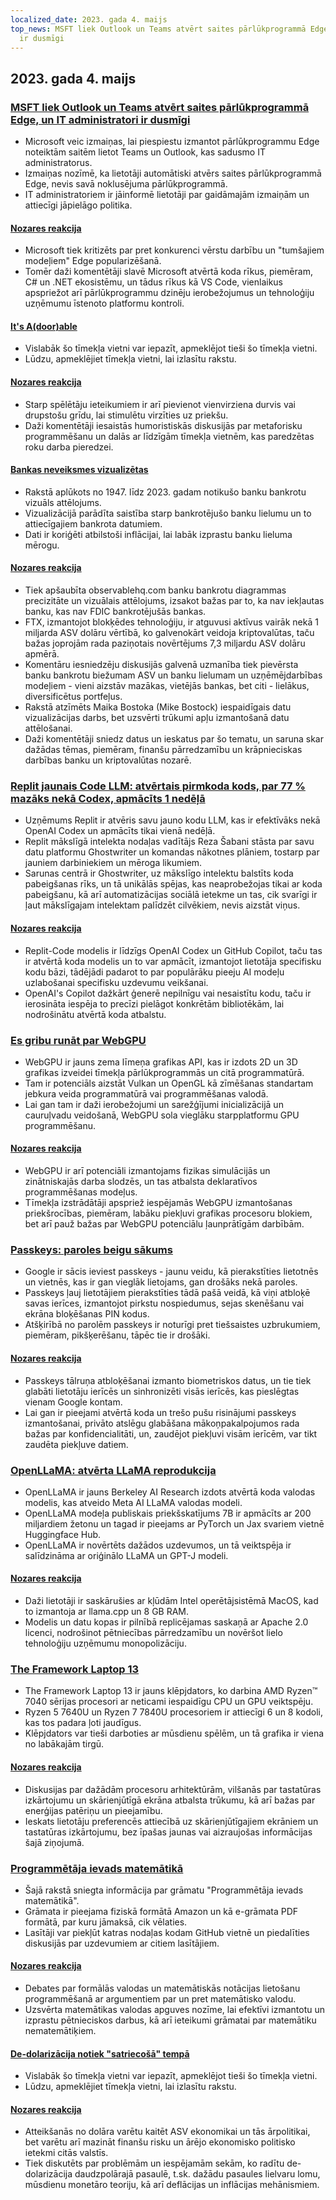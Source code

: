 ```yaml
---
localized_date: 2023. gada 4. maijs
top_news: MSFT liek Outlook un Teams atvērt saites pārlūkprogrammā Edge, un IT administratori
  ir dusmīgi
---
```


## 2023. gada 4. maijs

### [MSFT liek Outlook un Teams atvērt saites pārlūkprogrammā Edge, un IT administratori ir dusmīgi](https://www.theverge.com/2023/5/3/23709297/microsoft-edge-force-outlook-teams-web-links-open)

- Microsoft veic izmaiņas, lai piespiestu izmantot pārlūkprogrammu Edge noteiktām saitēm lietot Teams un Outlook, kas sadusmo IT administratorus.
- Izmaiņas nozīmē, ka lietotāji automātiski atvērs saites pārlūkprogrammā Edge, nevis savā noklusējuma pārlūkprogrammā.
- IT administratoriem ir jāinformē lietotāji par gaidāmajām izmaiņām un attiecīgi jāpielāgo politika.

#### [Nozares reakcija](http://news.ycombinator.com/item?id=35800158)

- Microsoft tiek kritizēts par pret konkurenci vērstu darbību un "tumšajiem modeļiem" Edge popularizēšanā.
- Tomēr daži komentētāji slavē Microsoft atvērtā koda rīkus, piemēram, C# un .NET ekosistēmu, un tādus rīkus kā VS Code, vienlaikus apspriežot arī pārlūkprogrammu dzinēju ierobežojumus un tehnoloģiju uzņēmumu īstenoto platformu kontroli.

#### [It's A(door)able](https://ncase.me/door/)

- Vislabāk šo tīmekļa vietni var iepazīt, apmeklējot tieši šo tīmekļa vietni.
- Lūdzu, apmeklējiet tīmekļa vietni, lai izlasītu rakstu.

#### [Nozares reakcija](http://news.ycombinator.com/item?id=35800492)

- Starp spēlētāju ieteikumiem ir arī pievienot vienvirziena durvis vai drupstošu grīdu, lai stimulētu virzīties uz priekšu.
- Daži komentētāji iesaistās humoristiskās diskusijās par metaforisku programmēšanu un dalās ar līdzīgām tīmekļa vietnēm, kas paredzētas roku darba pieredzei.

#### [Bankas neveiksmes vizualizētas](https://observablehq.com/@mbostock/bank-failures)

- Rakstā aplūkots no 1947. līdz 2023. gadam notikušo banku bankrotu vizuāls attēlojums.
- Vizualizācijā parādīta saistība starp bankrotējušo banku lielumu un to attiecīgajiem bankrota datumiem.
- Dati ir koriģēti atbilstoši inflācijai, lai labāk izprastu banku lieluma mērogu.

#### [Nozares reakcija](http://news.ycombinator.com/item?id=35795975)

- Tiek apšaubīta observablehq.com banku bankrotu diagrammas precizitāte un vizuālais attēlojums, izsakot bažas par to, ka nav iekļautas banku, kas nav FDIC bankrotējušās bankas.
- FTX, izmantojot blokķēdes tehnoloģiju, ir atguvusi aktīvus vairāk nekā 1 miljarda ASV dolāru vērtībā, ko galvenokārt veidoja kriptovalūtas, taču bažas joprojām rada paziņotais novērtējums 7,3 miljardu ASV dolāru apmērā.
- Komentāru iesniedzēju diskusijās galvenā uzmanība tiek pievērsta banku bankrotu biežumam ASV un banku lielumam un uzņēmējdarbības modeļiem - vieni aizstāv mazākas, vietējās bankas, bet citi - lielākus, diversificētus portfeļus.
- Rakstā atzīmēts Maika Bostoka (Mike Bostock) iespaidīgais datu vizualizācijas darbs, bet uzsvērti trūkumi apļu izmantošanā datu attēlošanai.
- Daži komentētāji sniedz datus un ieskatus par šo tematu, un saruna skar dažādas tēmas, piemēram, finanšu pārredzamību un krāpnieciskas darbības banku un kriptovalūtas nozarē.

### [Replit jaunais Code LLM: atvērtais pirmkoda kods, par 77 % mazāks nekā Codex, apmācīts 1 nedēļā](https://www.latent.space/p/reza-shabani#details)

- Uzņēmums Replit ir atvēris savu jauno kodu LLM, kas ir efektīvāks nekā OpenAI Codex un apmācīts tikai vienā nedēļā.
- Replit mākslīgā intelekta nodaļas vadītājs Reza Šabani stāsta par savu datu platformu Ghostwriter un komandas nākotnes plāniem, tostarp par jauniem darbiniekiem un mēroga likumiem.
- Sarunas centrā ir Ghostwriter, uz mākslīgo intelektu balstīts koda pabeigšanas rīks, un tā unikālās spējas, kas neaprobežojas tikai ar koda pabeigšanu, kā arī automatizācijas sociālā ietekme un tas, cik svarīgi ir ļaut mākslīgajam intelektam palīdzēt cilvēkiem, nevis aizstāt viņus.

#### [Nozares reakcija](http://news.ycombinator.com/item?id=35803435)

- Replit-Code modelis ir līdzīgs OpenAI Codex un GitHub Copilot, taču tas ir atvērtā koda modelis un to var apmācīt, izmantojot lietotāja specifisku kodu bāzi, tādējādi padarot to par populārāku pieeju AI modeļu uzlabošanai specifisku uzdevumu veikšanai.
- OpenAI's Copilot dažkārt ģenerē nepilnīgu vai nesaistītu kodu, taču ir ierosināta iespēja to precīzi pielāgot konkrētām bibliotēkām, lai nodrošinātu atvērtā koda atbalstu.

### [Es gribu runāt par WebGPU](https://cohost.org/mcc/post/1406157-i-want-to-talk-about-webgpu)

- WebGPU ir jauns zema līmeņa grafikas API, kas ir izdots 2D un 3D grafikas izveidei tīmekļa pārlūkprogrammās un citā programmatūrā.
- Tam ir potenciāls aizstāt Vulkan un OpenGL kā zīmēšanas standartam jebkura veida programmatūrā vai programmēšanas valodā.
- Lai gan tam ir daži ierobežojumi un sarežģījumi inicializācijā un cauruļvadu veidošanā, WebGPU sola vieglāku starpplatformu GPU programmēšanu.

#### [Nozares reakcija](http://news.ycombinator.com/item?id=35800988)

- WebGPU ir arī potenciāli izmantojams fizikas simulācijās un zinātniskajās darba slodzēs, un tas atbalsta deklaratīvos programmēšanas modeļus.
- Tīmekļa izstrādātāji apspriež iespējamās WebGPU izmantošanas priekšrocības, piemēram, labāku piekļuvi grafikas procesoru blokiem, bet arī pauž bažas par WebGPU potenciālu ļaunprātīgām darbībām.

### [Passkeys: paroles beigu sākums](https://blog.google/technology/safety-security/the-beginning-of-the-end-of-the-password/)

- Google ir sācis ieviest passkeys - jaunu veidu, kā pierakstīties lietotnēs un vietnēs, kas ir gan vieglāk lietojams, gan drošāks nekā paroles.
- Passkeys ļauj lietotājiem pierakstīties tādā pašā veidā, kā viņi atbloķē savas ierīces, izmantojot pirkstu nospiedumus, sejas skenēšanu vai ekrāna bloķēšanas PIN kodus.
- Atšķirībā no parolēm passkeys ir noturīgi pret tiešsaistes uzbrukumiem, piemēram, pikšķerēšanu, tāpēc tie ir drošāki.

#### [Nozares reakcija](http://news.ycombinator.com/item?id=35801392)

- Passkeys tālruņa atbloķēšanai izmanto biometriskos datus, un tie tiek glabāti lietotāju ierīcēs un sinhronizēti visās ierīcēs, kas pieslēgtas vienam Google kontam.
- Lai gan ir pieejami atvērtā koda un trešo pušu risinājumi passkeys izmantošanai, privāto atslēgu glabāšana mākoņpakalpojumos rada bažas par konfidencialitāti, un, zaudējot piekļuvi visām ierīcēm, var tikt zaudēta piekļuve datiem.

### [OpenLLaMA: atvērta LLaMA reprodukcija](https://github.com/openlm-research/open_llama)

- OpenLLaMA ir jauns Berkeley AI Research izdots atvērtā koda valodas modelis, kas atveido Meta AI LLaMA valodas modeli.
- OpenLLaMA modeļa publiskais priekšskatījums 7B ir apmācīts ar 200 miljardiem žetonu un tagad ir pieejams ar PyTorch un Jax svariem vietnē Huggingface Hub.
- OpenLLaMA ir novērtēts dažādos uzdevumos, un tā veiktspēja ir salīdzināma ar oriģinālo LLaMA un GPT-J modeli.

#### [Nozares reakcija](http://news.ycombinator.com/item?id=35798888)

- Daži lietotāji ir saskārušies ar kļūdām Intel operētājsistēmā MacOS, kad to izmantoja ar llama.cpp un 8 GB RAM.
- Modelis un datu kopas ir pilnībā replicējamas saskaņā ar Apache 2.0 licenci, nodrošinot pētniecības pārredzamību un novēršot lielo tehnoloģiju uzņēmumu monopolizāciju.

### [The Framework Laptop 13](https://frame.work/blog/announcing-the-framework-laptop-13-powered-by-amd-ryzen)

- The Framework Laptop 13 ir jauns klēpjdators, ko darbina AMD Ryzen™ 7040 sērijas procesori ar neticami iespaidīgu CPU un GPU veiktspēju.
- Ryzen 5 7640U un Ryzen 7 7840U procesoriem ir attiecīgi 6 un 8 kodoli, kas tos padara ļoti jaudīgus.
- Klēpjdators var tieši darboties ar mūsdienu spēlēm, un tā grafika ir viena no labākajām tirgū.

#### [Nozares reakcija](http://news.ycombinator.com/item?id=35802210)

- Diskusijas par dažādām procesoru arhitektūrām, vilšanās par tastatūras izkārtojumu un skārienjūtīgā ekrāna atbalsta trūkumu, kā arī bažas par enerģijas patēriņu un pieejamību.
- Ieskats lietotāju preferencēs attiecībā uz skārienjūtīgajiem ekrāniem un tastatūras izkārtojumu, bez īpašas jaunas vai aizraujošas informācijas šajā ziņojumā.

### [Programmētāja ievads matemātikā](https://pimbook.org)

- Šajā rakstā sniegta informācija par grāmatu "Programmētāja ievads matemātikā".
- Grāmata ir pieejama fiziskā formātā Amazon un kā e-grāmata PDF formātā, par kuru jāmaksā, cik vēlaties.
- Lasītāji var piekļūt katras nodaļas kodam GitHub vietnē un piedalīties diskusijās par uzdevumiem ar citiem lasītājiem.

#### [Nozares reakcija](http://news.ycombinator.com/item?id=35800136)

- Debates par formālās valodas un matemātiskās notācijas lietošanu programmēšanā ar argumentiem par un pret matemātisko valodu.
- Uzsvērta matemātikas valodas apguves nozīme, lai efektīvi izmantotu un izprastu pētnieciskos darbus, kā arī ieteikumi grāmatai par matemātiku nematemātiķiem.

#### [De-dolarizācija notiek "satriecošā" tempā](https://www.bloomberg.com/news/articles/2023-04-18/de-dollarization-is-happening-at-a-stunning-pace-jen-says)

- Vislabāk šo tīmekļa vietni var iepazīt, apmeklējot tieši šo tīmekļa vietni.
- Lūdzu, apmeklējiet tīmekļa vietni, lai izlasītu rakstu.

#### [Nozares reakcija](http://news.ycombinator.com/item?id=35796915)

- Atteikšanās no dolāra varētu kaitēt ASV ekonomikai un tās ārpolitikai, bet varētu arī mazināt finanšu risku un ārējo ekonomisko politisko ietekmi citās valstīs.
- Tiek diskutēts par problēmām un iespējamām sekām, ko radītu de-dolarizācija daudzpolārajā pasaulē, t.sk. dažādu pasaules lielvaru lomu, mūsdienu monetāro teoriju, kā arī deflācijas un inflācijas mehānismiem.
